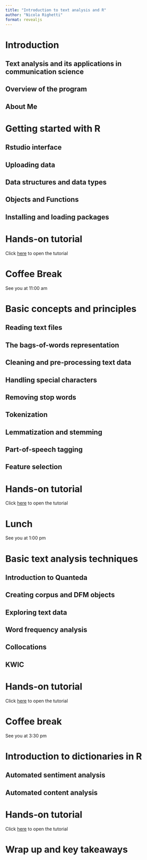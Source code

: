 ```yaml
---
title: "Introduction to text analysis and R"
author: "Nicola Righetti"
format: revealjs
---
```


# Introduction {background-color="#2780e3"}

## Text analysis and its applications in communication science

## Overview of the program

## About Me

# Getting started with R {background-color="#2780e3"}

## Rstudio interface

## Uploading data

## Data structures and data types

## Objects and Functions

## Installing and loading packages

# Hands-on tutorial {background-color="#2780e3"}

Click [here](day1-tutorial.qmd#sec-getting-started-with-r) to open the tutorial

# Coffee Break {background-color="#daffad"}

See you at 11:00 am

# Basic concepts and principles  {background-color="#2780e3"}

## Reading text files

## The bags-of-words representation

## Cleaning and pre-processing text data

## Handling special characters
## Removing stop words
## Tokenization
## Lemmatization and stemming
## Part-of-speech tagging
## Feature selection

# Hands-on tutorial {background-color="#2780e3"}

Click [here](day1-tutorial.qmd#sec-cleaning-and-pre-processing-text-data) to open the tutorial

# Lunch {background-color="#daffad"}

See you at 1:00 pm

# Basic text analysis techniques {background-color="#2780e3"}

## Introduction to Quanteda

## Creating corpus and DFM objects

## Exploring text data

## Word frequency analysis

## Collocations

## KWIC

# Hands-on tutorial {background-color="#2780e3"}

Click [here](day1-tutorial.qmd#sec-basic-text-analysis-techniques) to open the tutorial

# Coffee break {background-color="#daffad"}

See you at 3:30 pm

# Introduction to dictionaries in R {background-color="#2780e3"}

## Automated sentiment analysis

## Automated content analysis

# Hands-on tutorial {background-color="#2780e3"}

Click [here](day1-tutorial.qmd#sec-using-dictionaries-in-r) to open the tutorial

# Wrap up and key takeaways {background-color="#2780e3"}
 